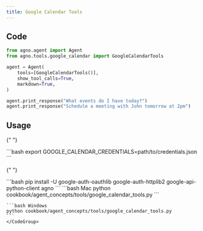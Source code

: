 ```yaml
---
title: Google Calendar Tools
---
```


## Code

```python cookbook/agent_concepts/tools/google_calendar_tools.py
from agno.agent import Agent
from agno.tools.google_calendar import GoogleCalendarTools

agent = Agent(
    tools=[GoogleCalendarTools()],
    show_tool_calls=True,
    markdown=True,
)

agent.print_response("What events do I have today?")
agent.print_response("Schedule a meeting with John tomorrow at 2pm")
```

## Usage

<Steps>
  <Snippet file="create-venv-step.mdx" />

{" "}

<Step title="Set up Google Calendar credentials">
  ```bash export GOOGLE_CALENDAR_CREDENTIALS=path/to/credentials.json ```
</Step>

{" "}

<Step title="Install libraries">
  ```bash pip install -U google-auth-oauthlib google-auth-httplib2
  google-api-python-client agno ```
</Step>

  <Step title="Run Agent">
    <CodeGroup>
    ```bash Mac
    python cookbook/agent_concepts/tools/google_calendar_tools.py
    ```

    ```bash Windows
    python cookbook/agent_concepts/tools/google_calendar_tools.py
    ```
    </CodeGroup>

  </Step>
</Steps>
